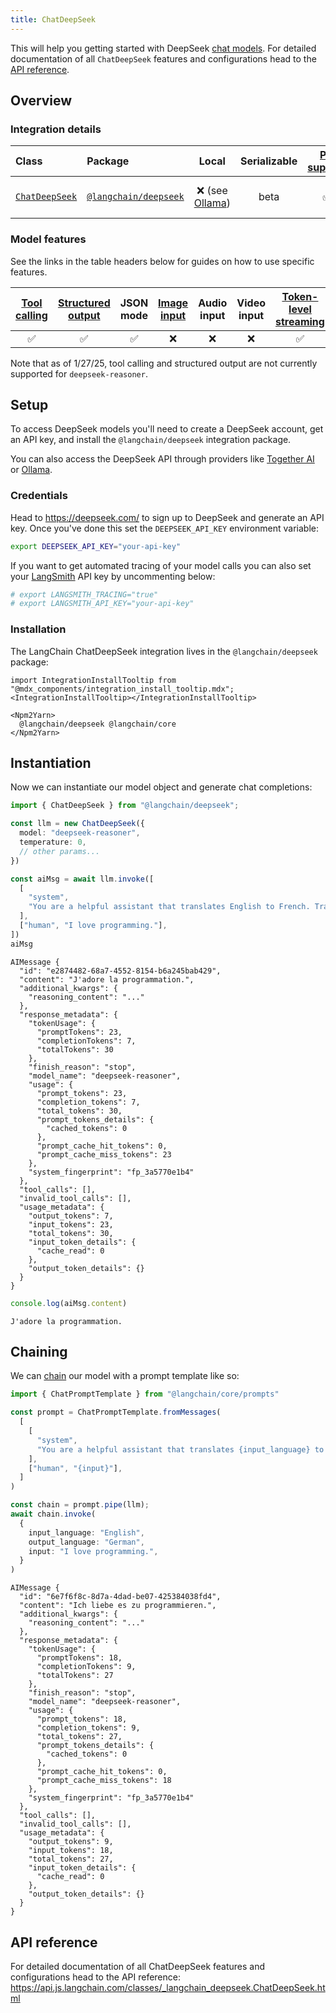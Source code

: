 ```yaml
---
title: ChatDeepSeek
---
```



This will help you getting started with DeepSeek [chat models](/oss/javascript/langchain/models). For detailed documentation of all `ChatDeepSeek` features and configurations head to the [API reference](https://api.js.langchain.com/classes/_langchain_deepseek.ChatDeepSeek.html).

## Overview
### Integration details

| Class | Package | Local | Serializable | [PY support](https://python.langchain.com/docs/integrations/chat/deepseek) | Downloads | Version |
| :--- | :--- | :---: | :---: |  :---: | :---: | :---: |
| [`ChatDeepSeek`](https://api.js.langchain.com/classes/_langchain_deepseek.ChatDeepSeek.html) | [`@langchain/deepseek`](https://npmjs.com/@langchain/deepseek) | ❌ (see [Ollama](/oss/javascript/integrations/chat/ollama)) | beta | ✅ | <img src="https://img.shields.io/npm/dm/@langchain/deepseek?style=flat-square&label=%20&" alt="NPM - Downloads" /> | <img src="https://img.shields.io/npm/v/@langchain/deepseek?style=flat-square&label=%20&" alt="NPM - Version" /> |

### Model features

See the links in the table headers below for guides on how to use specific features.

| [Tool calling](/oss/javascript/langchain/tools) | [Structured output](/oss/javascript/langchain/structured-output) | JSON mode | [Image input](/oss/javascript/langchain/messages#multimodal) | Audio input | Video input | [Token-level streaming](/oss/javascript/langchain/streaming/) | [Token usage](/oss/javascript/langchain/models#token-usage) | [Logprobs](/oss/javascript/langchain/models#log-probabilities) |
| :---: | :---: | :---: | :---: |  :---: | :---: | :---: | :---: | :---: |
| ✅ | ✅ | ✅ | ❌ | ❌ | ❌ | ✅ | ✅ | ✅ |

Note that as of 1/27/25, tool calling and structured output are not currently supported for `deepseek-reasoner`.

## Setup

To access DeepSeek models you'll need to create a DeepSeek account, get an API key, and install the `@langchain/deepseek` integration package.

You can also access the DeepSeek API through providers like [Together AI](/oss/javascript/integrations/chat/togetherai) or [Ollama](/oss/javascript/integrations/chat/ollama).

### Credentials

Head to https://deepseek.com/ to sign up to DeepSeek and generate an API key. Once you've done this set the `DEEPSEEK_API_KEY` environment variable:

```bash
export DEEPSEEK_API_KEY="your-api-key"
```

If you want to get automated tracing of your model calls you can also set your [LangSmith](/langsmith/home) API key by uncommenting below:

```bash
# export LANGSMITH_TRACING="true"
# export LANGSMITH_API_KEY="your-api-key"
```

### Installation

The LangChain ChatDeepSeek integration lives in the `@langchain/deepseek` package:

```
import IntegrationInstallTooltip from "@mdx_components/integration_install_tooltip.mdx";
<IntegrationInstallTooltip></IntegrationInstallTooltip>

<Npm2Yarn>
  @langchain/deepseek @langchain/core
</Npm2Yarn>

```
## Instantiation

Now we can instantiate our model object and generate chat completions:


```typescript
import { ChatDeepSeek } from "@langchain/deepseek";

const llm = new ChatDeepSeek({
  model: "deepseek-reasoner",
  temperature: 0,
  // other params...
})
```


```typescript
const aiMsg = await llm.invoke([
  [
    "system",
    "You are a helpful assistant that translates English to French. Translate the user sentence.",
  ],
  ["human", "I love programming."],
])
aiMsg
```
```output
AIMessage {
  "id": "e2874482-68a7-4552-8154-b6a245bab429",
  "content": "J'adore la programmation.",
  "additional_kwargs": {
    "reasoning_content": "..."
  },
  "response_metadata": {
    "tokenUsage": {
      "promptTokens": 23,
      "completionTokens": 7,
      "totalTokens": 30
    },
    "finish_reason": "stop",
    "model_name": "deepseek-reasoner",
    "usage": {
      "prompt_tokens": 23,
      "completion_tokens": 7,
      "total_tokens": 30,
      "prompt_tokens_details": {
        "cached_tokens": 0
      },
      "prompt_cache_hit_tokens": 0,
      "prompt_cache_miss_tokens": 23
    },
    "system_fingerprint": "fp_3a5770e1b4"
  },
  "tool_calls": [],
  "invalid_tool_calls": [],
  "usage_metadata": {
    "output_tokens": 7,
    "input_tokens": 23,
    "total_tokens": 30,
    "input_token_details": {
      "cache_read": 0
    },
    "output_token_details": {}
  }
}
```

```typescript
console.log(aiMsg.content)
```
```output
J'adore la programmation.
```
## Chaining

We can [chain](/oss/javascript/how-to/sequence/) our model with a prompt template like so:


```typescript
import { ChatPromptTemplate } from "@langchain/core/prompts"

const prompt = ChatPromptTemplate.fromMessages(
  [
    [
      "system",
      "You are a helpful assistant that translates {input_language} to {output_language}.",
    ],
    ["human", "{input}"],
  ]
)

const chain = prompt.pipe(llm);
await chain.invoke(
  {
    input_language: "English",
    output_language: "German",
    input: "I love programming.",
  }
)
```
```output
AIMessage {
  "id": "6e7f6f8c-8d7a-4dad-be07-425384038fd4",
  "content": "Ich liebe es zu programmieren.",
  "additional_kwargs": {
    "reasoning_content": "..."
  },
  "response_metadata": {
    "tokenUsage": {
      "promptTokens": 18,
      "completionTokens": 9,
      "totalTokens": 27
    },
    "finish_reason": "stop",
    "model_name": "deepseek-reasoner",
    "usage": {
      "prompt_tokens": 18,
      "completion_tokens": 9,
      "total_tokens": 27,
      "prompt_tokens_details": {
        "cached_tokens": 0
      },
      "prompt_cache_hit_tokens": 0,
      "prompt_cache_miss_tokens": 18
    },
    "system_fingerprint": "fp_3a5770e1b4"
  },
  "tool_calls": [],
  "invalid_tool_calls": [],
  "usage_metadata": {
    "output_tokens": 9,
    "input_tokens": 18,
    "total_tokens": 27,
    "input_token_details": {
      "cache_read": 0
    },
    "output_token_details": {}
  }
}
```

## API reference

For detailed documentation of all ChatDeepSeek features and configurations head to the API reference: https://api.js.langchain.com/classes/_langchain_deepseek.ChatDeepSeek.html

